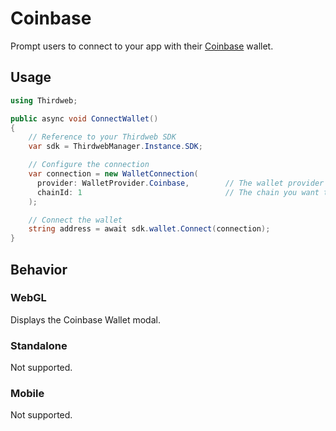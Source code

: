 # Coinbase

Prompt users to connect to your app with their [Coinbase](https://www.coinbase.com/wallet) wallet.

## Usage

```csharp
using Thirdweb;

public async void ConnectWallet()
{
    // Reference to your Thirdweb SDK
    var sdk = ThirdwebManager.Instance.SDK;

    // Configure the connection
    var connection = new WalletConnection(
      provider: WalletProvider.Coinbase,        // The wallet provider you want to connect to (Required)
      chainId: 1                                // The chain you want to connect to (Required)
    );

    // Connect the wallet
    string address = await sdk.wallet.Connect(connection);
}
```

## Behavior

### WebGL

Displays the Coinbase Wallet modal.

### Standalone

Not supported.

### Mobile

Not supported.
